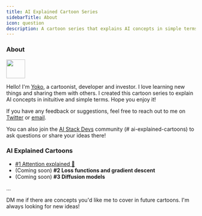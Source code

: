 ```yaml
---
title: AI Explained Cartoon Series
sidebarTitle: About
icon: question
description: A cartoon series that explains AI concepts in simple terms.
---
```


### About

<img height="50" src="https://fly.storage.tigris.dev/ai-cartoons/yoko.png" />

Hello! I'm [Yoko](https://x.com/stuffyokodraws), a cartoonist, developer and investor. I love learning new things and sharing them with others. I created this cartoon series to explain AI concepts in inituitive and simple terms. Hope you enjoy it!

If you have any feedback or suggestions, feel free to reach out to me on [Twitter](https://x.com/stuffyokodraws) or [email](mailto:ykhli1013@gmail.com).

You can also join the [AI Stack Devs](https://discord.com/invite/ymEUwGeMre) community (# ai-explained-cartoons) to ask questions or share your ideas there!

### AI Explained Cartoons

- [#1 Attention explained 🔗](/1-attention-explained)
- (Coming soon) **#2 Loss functions and gradient descent**
- (Coming soon) **#3 Diffusion models**

...

DM me if there are concepts you'd like me to cover in future cartoons. I'm always looking for new ideas!
